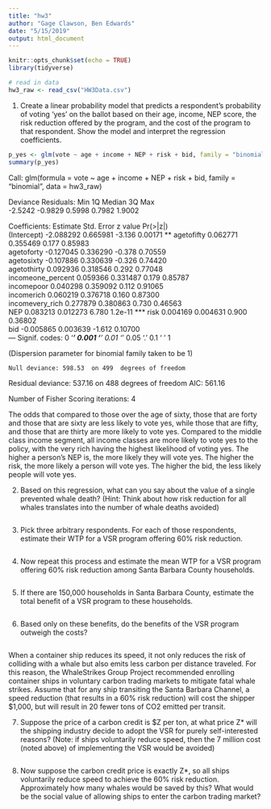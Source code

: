 ```yaml
---
title: "hw3"
author: "Gage Clawson, Ben Edwards"
date: "5/15/2019"
output: html_document
---
```


```r
knitr::opts_chunk$set(echo = TRUE)
library(tidyverse)
```


```r
# read in data
hw3_raw <- read_csv("HW3Data.csv")
```


1. Create a linear probability model that predicts a respondent’s probability of voting ‘yes’ on the ballot based on their age, income, NEP score, the risk reduction offered by the program, and the cost of the program to that respondent. Show the model and interpret the regression coefficients.

```r
p_yes <- glm(vote ~ age + income + NEP + risk + bid, family = "binomial", data = hw3_raw)
summary(p_yes)
```

Call:
glm(formula = vote ~ age + income + NEP + risk + bid, family = "binomial", 
    data = hw3_raw)

Deviance Residuals: 
    Min       1Q   Median       3Q      Max  
-2.5242  -0.9829   0.5998   0.7982   1.9002  

Coefficients:
                   Estimate Std. Error z value Pr(>|z|)    
(Intercept)       -2.088292   0.665981  -3.136  0.00171 ** 
agetofifty         0.062771   0.355469   0.177  0.85983    
agetoforty        -0.127045   0.336290  -0.378  0.70559    
agetosixty        -0.107886   0.330639  -0.326  0.74420    
agetothirty        0.092936   0.318546   0.292  0.77048    
incomeone_percent  0.059366   0.331487   0.179  0.85787    
incomepoor         0.040298   0.359092   0.112  0.91065    
incomerich         0.060219   0.376718   0.160  0.87300    
incomevery_rich    0.277879   0.380863   0.730  0.46563    
NEP                0.083213   0.012273   6.780  1.2e-11 ***
risk               0.004169   0.004631   0.900  0.36802    
bid               -0.005865   0.003639  -1.612  0.10700    
---
Signif. codes:  0 ‘***’ 0.001 ‘**’ 0.01 ‘*’ 0.05 ‘.’ 0.1 ‘ ’ 1

(Dispersion parameter for binomial family taken to be 1)

    Null deviance: 598.53  on 499  degrees of freedom
Residual deviance: 537.16  on 488  degrees of freedom
AIC: 561.16

Number of Fisher Scoring iterations: 4

The odds that compared to those over the age of sixty, those that are forty and those that are sixty are less likely to vote yes, while those that are fifty, and those that are thirty are more likely to vote yes. Compared to the middle class income segment, all income classes are more likely to vote yes to the policy, with the very rich having the highest likelihood of voting yes. The higher a person's NEP is, the more likely they will vote yes. The higher the risk, the more likely a person will vote yes. The higher the bid, the less likely people will vote yes. 

2. Based on this regression, what can you say about the value of a single prevented whale death? (Hint: Think about how risk reduction for all whales translates into the number of whale deaths avoided)

```r

```

3. Pick three arbitrary respondents. For each of those respondents, estimate their WTP for a VSR program offering 60% risk reduction. 

```r

```

4. Now repeat this process and estimate the mean WTP for a VSR program offering 60% risk reduction among Santa Barbara County households.

```r

```

5. If there are 150,000 households in Santa Barbara County, estimate the total benefit of a VSR program to these households.

```r

```

6. Based only on these benefits, do the benefits of the VSR program outweigh the costs?

```r

```

When a container ship reduces its speed, it not only reduces the risk of colliding with a whale but also emits less carbon per distance traveled. For this reason, the WhaleStrikes Group Project recommended enrolling container ships in voluntary carbon trading markets to mitigate fatal whale strikes. Assume that for any ship transiting the Santa Barbara Channel, a speed reduction (that results in a 60% risk reduction) will cost the shipper $1,000, but will result in 20 fewer tons of CO2 emitted per transit.

7. Suppose the price of a carbon credit is $Z per ton, at what price Z* will the shipping industry decide to adopt the VSR for purely self-interested reasons? (Note: if ships voluntarily reduce speed, then the 7 million cost (noted above) of implementing the VSR would be avoided)

```r

```


8. Now suppose the carbon credit price is exactly Z*, so all ships voluntarily reduce speed to achieve the 60% risk reduction. Approximately how many whales would be saved by this? What would be the social value of allowing ships to enter the carbon trading market?

```r

```



 


